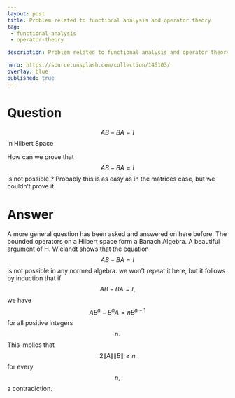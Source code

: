 ---
layout: post
title: Problem related to functional analysis and operator theory
tag:
 - functional-analysis
 - operator-theory

description: Problem related to functional analysis and operator theory

hero: https://source.unsplash.com/collection/145103/
overlay: blue 
published: true
---

# Question 

$$AB - BA = I$$ in Hilbert Space 

<!--break-->

 How can we prove that $$AB - BA = I$$ is not possible ? Probably this is as easy as in the matrices case, but we couldn't prove it.


# Answer 


A more general question has been asked and answered on here before. The bounded operators on a Hilbert space form a Banach Algebra. A beautiful argument of H. Wielandt shows that the equation $$AB-BA = I$$ is not possible in any normed algebra. we won't repeat it here, but it follows by induction that if $$AB -BA = I,$$ we have $$AB^{n}-B^{n}A = nB^{n-1}$$ for all positive integers $$n.$$ This implies that $$2\|A\| \|B \| \geq n$$ for every $$n,$$ a contradiction.

